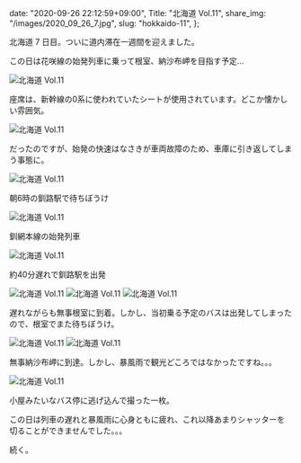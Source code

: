   date: "2020-09-26 22:12:59+09:00",
  Title: "北海道 Vol.11",
  share_img: "/images/2020_09_26_7.jpg",
  slug: "hokkaido-11",
};

北海道 7 日目。ついに道内滞在一週間を迎えました。

この日は花咲線の始発列車に乗って根室、納沙布岬を目指す予定...

![北海道 Vol.11](/images/2020_09_26_1.jpg)

<span className="caption">
  座席は、新幹線の0系に使われていたシートが使用されています。どこか懐かしい雰囲気。
</span>

![北海道 Vol.11](/images/2020_09_26_2.jpg)

だったのですが、始発の快速はなさきが車両故障のため、車庫に引き返してしまう事態に。

![北海道 Vol.11](/images/2020_09_26_3.jpg)

<span className="caption">朝6時の釧路駅で待ちぼうけ</span>

![北海道 Vol.11](/images/2020_09_26_4.jpg)

<span className="caption">釧網本線の始発列車</span>

![北海道 Vol.11](/images/2020_09_26_5.jpg)

<span className="caption">約40分遅れで釧路駅を出発</span>

![北海道 Vol.11](/images/2020_09_26_6.jpg)
![北海道 Vol.11](/images/2020_09_26_7.jpg)
![北海道 Vol.11](/images/2020_09_26_8.jpg)

遅れながらも無事根室に到着。しかし、当初乗る予定のバスは出発してしまったので、根室でまた待ちぼうけ。

![北海道 Vol.11](/images/2020_09_26_9.jpg)
![北海道 Vol.11](/images/2020_09_26_10.jpg)

<span className="caption">
  無事納沙布岬に到達。しかし、暴風雨で観光どころではなかったですね。。。
</span>

![北海道 Vol.11](/images/2020_09_26_11.jpg)

<span className="caption">小屋みたいなバス停に逃げ込んで撮った一枚。</span>

この日は列車の遅れと暴風雨に心身ともに疲れ、これ以降あまりシャッターを切ることができませんでした。。。

続く。
